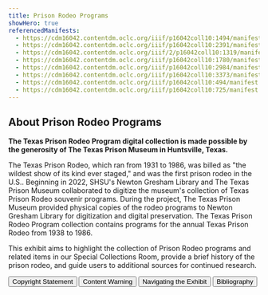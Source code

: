 ```yaml
---
title: Prison Rodeo Programs
showHero: true
referencedManifests:
  - https://cdm16042.contentdm.oclc.org/iiif/p16042coll10:1494/manifest.json
  - https://cdm16042.contentdm.oclc.org/iiif/p16042coll10:2391/manifest.json
  - https://cdm16042.contentdm.oclc.org/iiif/2/p16042coll10:1319/manifest.json
  - https://cdm16042.contentdm.oclc.org/iiif/p16042coll10:1780/manifest.json
  - https://cdm16042.contentdm.oclc.org/iiif/p16042coll10:2984/manifest.json
  - https://cdm16042.contentdm.oclc.org/iiif/p16042coll10:3373/manifest.json
  - https://cdm16042.contentdm.oclc.org/iiif/p16042coll10:494/manifest.json
  - https://cdm16042.contentdm.oclc.org/iiif/p16042coll10:725/manifest.json
---
```


## About Prison Rodeo Programs

**The Texas Prison Rodeo Program digital collection is made possible by the generosity of The Texas Prison Museum in Huntsville, Texas.**

The Texas Prison Rodeo, which ran from 1931 to 1986, was billed as "the wildest show of its kind ever staged," and was the first prison rodeo in the U.S.. Beginning in 2022, SHSU's Newton Gresham Library and The Texas Prison Museum collaborated to digitize the museum's collection of Texas Prison Rodeo souvenir programs. During the project, The Texas Prison Museum provided physical copies of the rodeo programs to Newton Gresham Library for digitization and digital preservation. The Texas Prison Rodeo Program collection contains programs for the annual Texas Prison Rodeo from 1938 to 1986.

This exhibit aims to highlight the collection of Prison Rodeo programs and related items in our Special Collections Room, provide a brief history of the prison rodeo, and guide users to additional sources for continued research.

<ButtonWrapper>
  <Button href="/about" variant="soft">Copyright Statement</Button>
  <Button href="/about" variant="soft">Content Warning</Button>
  <Button href="/about" variant="soft">Navigating the Exhibit</Button>
  <Button href="/about" variant="soft">Bibliography</Button>
</ButtonWrapper>

